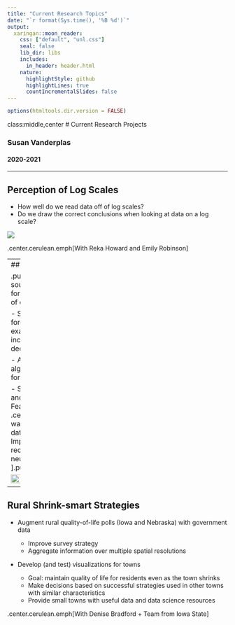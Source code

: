 ```yaml
---
title: "Current Research Topics"
date: "`r format(Sys.time(), '%B %d')`"
output:
  xaringan::moon_reader:
    css: ["default", "unl.css"]
    seal: false
    lib_dir: libs
    includes:
      in_header: header.html
    nature:
      highlightStyle: github
      highlightLines: true
      countIncrementalSlides: false
---
```


```r
options(htmltools.dir.version = FALSE)
```

class:middle,center
# Current Research Projects

<h3 class="emph"> Susan Vanderplas</h3>

#### 2020-2021

---

## Perception of Log Scales

- How well do we read data off of log scales?
- Do we draw the correct conclusions when looking at data on a log scale?

![](log-scales-issues.png)

.center.cerulean.emph[With Reka Howard and Emily Robinson]

---
## Forensics

.pull-left[
- Open source algorithms for forensic analysis of cartridge cases

- Sources of bias in forensic examinations with inconclusive decisions

- Assessment of algorithm error rates for bullet matching

- Shoe Scanning and Automatic Feature Recognition    
.cerulean.emph[Help wanted!]
  - Start data collection
  - Improve feature recognition using neural networks
].pull-right[
![](km2_cmc.PNG)

<img src="20190328_152239.jpg" width="80%"/>
]

---
## Rural Shrink-smart Strategies

- Augment rural quality-of-life polls (Iowa and Nebraska) with government data

    - Improve survey strategy
    - Aggregate information over multiple spatial resolutions
    
- Develop (and test) visualizations for towns
    
    - Goal: maintain quality of life for residents even as the town shrinks
    - Make decisions based on successful strategies used in other towns with similar characteristics
    - Provide small towns with useful data and data science resources
    

.center.cerulean.emph[With Denise Bradford + Team from Iowa State]



